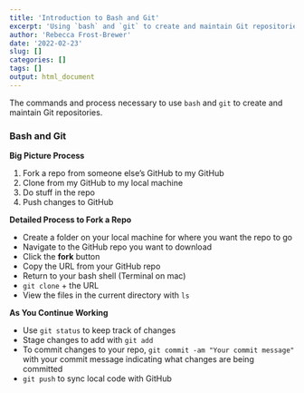 ```yaml
---
title: 'Introduction to Bash and Git'
excerpt: 'Using `bash` and `git` to create and maintain Git repositories.'
author: 'Rebecca Frost-Brewer'
date: '2022-02-23'
slug: []
categories: []
tags: []
output: html_document
---
```


The commands and process necessary to use `bash` and `git` to create and maintain Git repositories.

### Bash and Git

**Big Picture Process**

1. Fork a repo from someone else's GitHub to my GitHub
1. Clone from my GitHub to my local machine
1. Do stuff in the repo
1. Push changes to GitHub


**Detailed Process to Fork a Repo**

+ Create a folder on your local machine for where you want the repo to go
+ Navigate to the GitHub repo you want to download
+ Click the **fork** button
+ Copy the URL from your GitHub repo 
+ Return to your bash shell (Terminal on mac)
+ `git clone` + the URL
+ View the files in the current directory with `ls`


**As You Continue Working**

+ Use `git status` to keep track of changes
+ Stage changes to add with `git add`
+ To commit changes to your repo, `git commit -am "Your commit message"` with your commit message indicating what changes are being committed
+ `git push` to sync local code with GitHub



